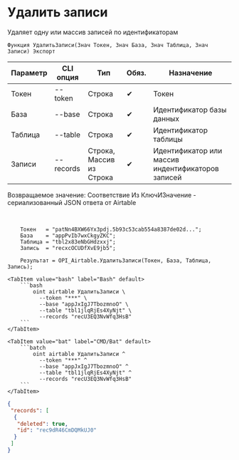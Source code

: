 ﻿---
sidebar_position: 4
---


# Удалить записи
 Удаляет одну или массив записей по идентификаторам



`Функция УдалитьЗаписи(Знач Токен, Знач База, Знач Таблица, Знач Записи) Экспорт`

  | Параметр | CLI опция | Тип | Обяз. | Назначение |
  |-|-|-|-|-|
  | Токен | --token | Строка | &#x2714; | Токен |
  | База | --base | Строка | &#x2714; | Идентификатор базы данных |
  | Таблица | --table | Строка | &#x2714; | Идентификатор таблицы |
  | Записи | --records | Строка, Массив из Строка | &#x2714; | Идентификатор или массив индентификаторов записей |

  
  Возвращаемое значение:   Соответствие Из КлючИЗначение - сериализованный JSON ответа от Airtable

<br/>




```bsl title="Пример использования для 1С:Предприятие/OneScript"
    Токен   = "patNn4BXW66Yx3pdj.5b93c53cab554a8387de02d...";
    База    = "appPvIb7wxCkgyZKC";
    Таблица = "tbl2x83eNbGHdzxxj";
    Запись  = "recxcOCUDfXvE9jb5";

    Результат = OPI_Airtable.УдалитьЗаписи(Токен, База, Таблица, Запись);
```
    

 <Tabs>
  
    <TabItem value="bash" label="Bash" default>
        ```bash
            oint airtable УдалитьЗаписи \
              --token "***" \
              --base "appJxIgJ7TbozmnoO" \
              --table "tbl1jlqRjEs4XyNjt" \
              --records "recU3EQ3NvWfq3HsB"
        ```
    </TabItem>
  
    <TabItem value="bat" label="CMD/Bat" default>
        ```batch
            oint airtable УдалитьЗаписи ^
              --token "***" ^
              --base "appJxIgJ7TbozmnoO" ^
              --table "tbl1jlqRjEs4XyNjt" ^
              --records "recU3EQ3NvWfq3HsB"
        ```
    </TabItem>
</Tabs>


```json title="Результат"
{
 "records": [
  {
   "deleted": true,
   "id": "rec9dR46CmDQMkUJ0"
  }
 ]
}
```
